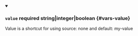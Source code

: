
<details className="config-field" data-expandable="false" open>
<summary>

### `value` <span className="config-field-required" data-required="false">required</span> <span className="config-field-type">string|integer|boolean</span> <span className="config-field-default"></span> <span className="config-field-enum"></span> {#vars-value}

Value is a shortcut for using source: none and default: my-value

</summary>



</details>
